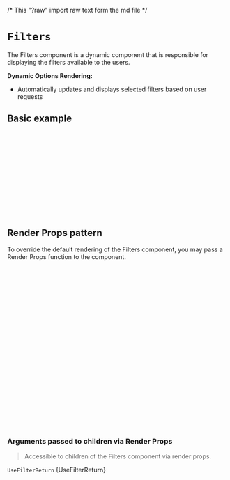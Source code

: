 /* This "?raw" import raw text form the md file */

<Meta of={FiltersStories} />

# `Filters`
The Filters component is a dynamic component that 
is responsible for displaying the filters available to the users.

**Dynamic Options Rendering:**
- Automatically updates and displays selected filters based on user requests

<Canvas of={FiltersStories.Primary} />

## Basic example
```jsx
import React from 'react';
import { CioPlp, Filters } from '@constructor-io/constructorio-ui-plp';

const apiKey = 'MY_API_KEY';

function MyComponent() {

  return (
    <CioPlp apiKey={MY_API_KEY}>
      <Filters />
    </CioPlp>
  );
}
```

## Render Props pattern
To override the default rendering of the Filters component, you may pass a Render Props function to the component.

```jsx
import { CioPlp, Filters } from '@constructor-io/constructorio-ui-plp'

const apiKey = 'MY_API_KEY';

function MyCustomFilters(props) {
  const {facets, setFilter} = props

  return (
    <>
      {/* CUSTOM_MARKUP_HERE */}
    </>
  );
}

function myApp() {
  ...

  return (
    <CioPlp apiKey={MY_API_KEY}>
      <Filters />
        <MyCustomFilters />
      </Filters>
    </CioPlp>
  )
}
```

### Arguments passed to children via Render Props
>Accessible to children of the Filters component via render props.

`UseFilterReturn`
<Markdown>{UseFilterReturn}</Markdown>
